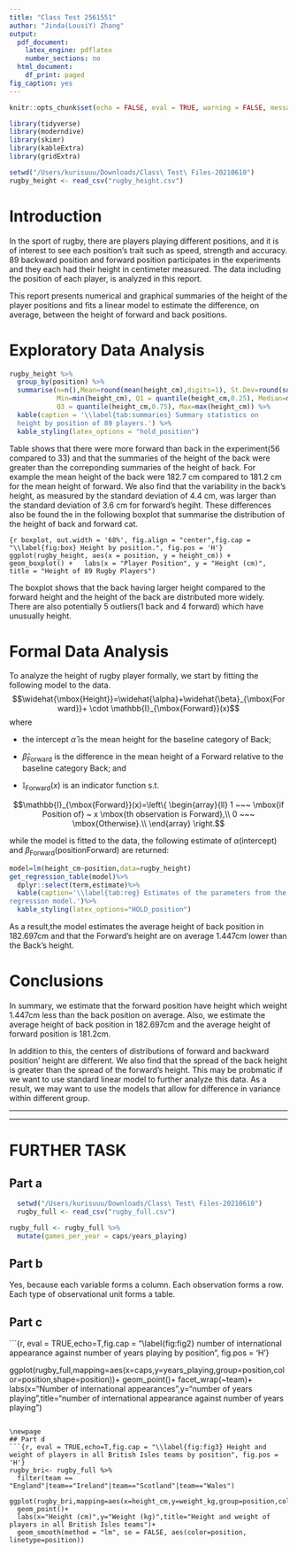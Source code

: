 ```yaml
---
title: "Class Test 2561551"
author: "Jinda(LousiY) Zhang"
output:
  pdf_document:
    latex_engine: pdflatex
    number_sections: no
  html_document:
    df_print: paged
fig_caption: yes
---
```


```r
knitr::opts_chunk$set(echo = FALSE, eval = TRUE, warning = FALSE, message = FALSE, comment = NA)
```

```r
library(tidyverse)
library(moderndive)
library(skimr)
library(kableExtra)
library(gridExtra)
```


```r
setwd("/Users/kurisuuu/Downloads/Class\ Test\ Files-20210610")
rugby_height <- read_csv("rugby_height.csv")
```

# Introduction {#sec:Intro}
In the sport of rugby, there are players playing different positions, and it is of interest to see each position's trait such as speed, strength and accuracy. 89 backward position and forward position participates in the experiments and they each had their height in centimeter measured. The data including the position of each player, is analyzed in this report.

This report presents numerical and graphical summaries of the height of the player positions and fits a linear model to estimate the difference, on average, between the height of forward and back positions.


# Exploratory Data Analysis {#sec:EDA}

```r
rugby_height %>%
  group_by(position) %>%
  summarise(n=n(),Mean=round(mean(height_cm),digits=1), St.Dev=round(sd(height_cm),digits=1),
            Min=min(height_cm), Q1 = quantile(height_cm,0.25), Median=median(height_cm),
            Q3 = quantile(height_cm,0.75), Max=max(height_cm)) %>%
  kable(caption = '\\label{tab:summaries} Summary statistics on
  height by position of 89 players.') %>%
  kable_styling(latex_options = "hold_position")
```
Table \ref{tab:summaries} shows that there were more forward than back in the experiment(56 compared to 33) and that the summaries of the height of the back were greater than the correponding summaries of the height of back. For example the mean height of the back were 182.7 cm compared to 181.2 cm for the mean height of forward. We also find that the variability in the back's height, as measured by the standard deviation of 4.4 cm, was larger than the standard deviation of 3.6 cm for forward's hegiht. These differences also be found the in the following boxplot that summarise the distribution of the height of back and forward cat.


```{r boxplot, out.width = '68%', fig.align = "center",fig.cap = "\\label{fig:box} Height by position.", fig.pos = 'H'}
ggplot(rugby_height, aes(x = position, y = height_cm)) +
  geom_boxplot() +
  labs(x = "Player Position", y = "Height (cm)",
       title = "Height of 89 Rugby Players")
```

The boxplot shows that the back having larger height compared to the forward height and the height of the back are distributed more widely. There are also potentially 5 outliers(1 back and 4 forward) which have unusually height.
  


# Formal Data Analysis {#sec:FDA}

To analyze the height of rugby player formally, we start by fitting the following model to the data.
$$\widehat{\mbox{Height}}=\widehat{\alpha}+\widehat{\beta}_{\mbox{Forward}}+
\cdot \mathbb{I}_{\mbox{Forward}}(x)$$
where  
  
* the intercept $\widehat{\alpha}$ is the mean height for the baseline category of Back;
  
* $\widehat{\beta}_{\mbox{Forward}}$ is the difference in the mean height of a Forward relative to the baseline category Back; and
  
* $\mathbb{I}_{\mbox{Forward}}(x)$ is an indicator function s.t.  
  
$$\mathbb{I}_{\mbox{Forward}}(x)=\left\{
\begin{array}{ll}
1 ~~~ \mbox{if Position of} ~ x \mbox{th observation is Forward},\\
0 ~~~ \mbox{Otherwise}.\\
\end{array}
\right.$$

while the model is fitted to the data, the following estimate of $\alpha$(intercept) and $\beta_{\mbox{Forward}}$(positionForward) are returned:

```r
model=lm(height_cm~position,data=rugby_height)
get_regression_table(model)%>%
  dplyr::select(term,estimate)%>% 
  kable(caption='\\label{tab:reg} Estimates of the parameters from the fitted linear
regression model.')%>%
  kable_styling(latex_options="HOLD_position")
```

As a result,the model estimates the average height of back position in 182.697cm and that the Forward's height are on average 1.447cm lower than the Back's height.


# Conclusions {#sec:Conc}

In summary, we estimate that the forward position have height which weight 1.447cm less than the back position on average. Also, we estimate the average height of back position in 182.697cm and the average height of forward position is 181.2cm.

In addition to this, the centers of distributions of forward and backward position' height are different. We also find that the spread of the back height is greater than the spread of the forward's height. This may be probmatic if we want to use standard linear model to further analyze this data. As a result, we may want to use the models that allow for difference in variance within different group.

***

***
\newpage
# FURTHER TASK

## Part a
```r
  setwd("/Users/kurisuuu/Downloads/Class\ Test\ Files-20210610")
  rugby_full <- read_csv("rugby_full.csv")
```
```r
rugby_full <- rugby_full %>%
  mutate(games_per_year = caps/years_playing)
```

## Part b
Yes, because each variable forms a column. Each observation forms a row. Each type of observational unit forms a table.

## Part c
```{r, eval = TRUE,echo=T,fig.cap = "\\label{fig:fig2} number of international appearance against number of years playing by position ", fig.pos = 'H'}

ggplot(rugby_full,mapping=aes(x=caps,y=years_playing,group=position,color=position,shape=position))+
  geom_point()+
  facet_wrap(~team)+
  labs(x="Number of international appearances",y="number of years playing",title="number of international appearance against number of years playing")
```

\newpage
## Part d
```{r, eval = TRUE,echo=T,fig.cap = "\\label{fig:fig3} Height and weight of players in all British Isles teams by position", fig.pos = 'H'}
rugby_bri<- rugby_full %>%
  filter(team == "England"|team=="Ireland"|team=="Scotland"|team=="Wales") 
  
ggplot(rugby_bri,mapping=aes(x=height_cm,y=weight_kg,group=position,color=position,shape=position))+
  geom_point()+ 
  labs(x="Height (cm)",y="Weight (kg)",title="Height and weight of players in all British Isles teams")+
  geom_smooth(method = "lm", se = FALSE, aes(color=position, linetype=position))
  
```



